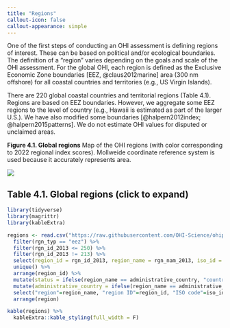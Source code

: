 ```yaml
---
title: "Regions"
callout-icon: false
callout-appearance: simple
---
```


One of the first steps of conducting an OHI assessment is defining regions of interest. These can be based on political and/or ecological boundaries. The definition of a “region” varies depending on the goals and scale of the OHI assessment. For the global OHI, each region is defined as the Exclusive Economic Zone boundaries [EEZ, @claus2012marine] area (300 nm offshore) for all coastal countries and territories (e.g., US Virgin Islands).

There are 220 global coastal countries and territorial regions (Table 4.1). Regions are based on EEZ boundaries. However, we aggregate some EEZ regions to the level of country (e.g., Hawaii is estimated as part of the larger U.S.). We have also modified some boundaries [@halpern2012index; @halpern2015patterns]. We do not estimate OHI values for disputed or unclaimed areas.

**Figure 4.1. Global regions** Map of the OHI regions (with color corresponding to 2022 regional index scores). Mollweide coordinate reference system is used because it accurately represents area.

![](media/figs/global_map_Index_2023_mol.png){fig-align="center"}

::: {.callout-note collapse=true}
# Table 4.1. Global regions (click to expand)
```r
library(tidyverse)
library(magrittr)
library(kableExtra)

regions <- read.csv("https://raw.githubusercontent.com/OHI-Science/ohiprep/master/src/LookupTables/eez_rgn_2013master.csv", stringsAsFactors = FALSE) %>%
  filter(rgn_typ == "eez") %>%
  filter(rgn_id_2013 <= 250) %>%
  filter(rgn_id_2013 != 213) %>%
  select(region_id = rgn_id_2013, region_name = rgn_nam_2013, iso_id = eez_iso3, administrative_country=sov_nam) %>%
  unique() %>%
  arrange(region_id) %>%
  mutate(status = ifelse(region_name == administrative_country, "country", "territory")) %>%
  mutate(administrative_country = ifelse(region_name == administrative_country, "", administrative_country)) %>%
  select("region"=region_name, "region ID"=region_id, "ISO code"=iso_id, type=status, "administrative country" =administrative_country) %>%
  arrange(region)

kable(regions) %>%
  kableExtra::kable_styling(full_width = F)
```
:::
